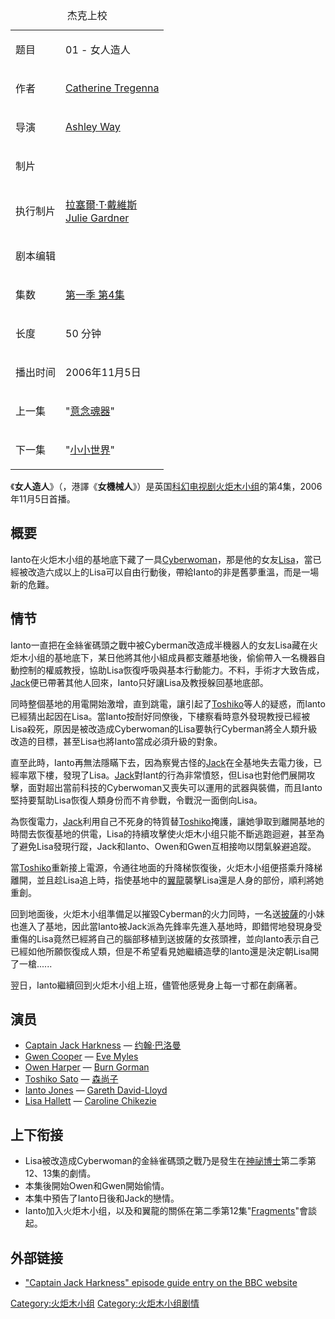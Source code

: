 {{Link style|time=2015-12-11T09:52:15+00:00}}
{{noteTA|G1=TV}}
{| class="wikitable" align=right
|+ 杰克上校
|-
| 题目 || 01 - 女人造人
|-
| 作者||[[:en:Catherine_Tregenna|Catherine Tregenna]]
|-
| 导演|| [[:en:Ashley_Way|Ashley Way]]
|-
| 制片|| 
|-
| 执行制片||[[拉塞爾·T·戴維斯|拉塞爾·T·戴維斯]]<br/>[[:en:Julie_Gardner|Julie Gardner]]
|-
| 剧本编辑|| 
|-
| 集数 ||[[火炬木小组剧情列表#第一季_(2006-2007)|第一季 第4集]]
|-
| 长度 || 50 分钟
|-
| 播出时间 || 2006年11月5日
|-
| 上一集 || "[[意念魂器|意念魂器]]"
|-
| 下一集 || "[[小小世界_(火炬木小组)|小小世界]]"
|}

《'''女人造人'''》（'''''{{lang|en|Cyberwoman}}'''''，港譯《'''女機械人'''》）是英国[[科幻|科幻]][[电视剧|电视剧]][[火炬木小组|火炬木小组]]的第4集，2006年11月5日首播。

== 概要 ==
Ianto在火炬木小组的基地底下藏了一具[[Cyberman|Cyberwoman]]，那是他的女友[[:en:List_of_Torchwood_minor_characters#Lisa_Hallett|Lisa]]，當已經被改造六成以上的Lisa可以自由行動後，帶給Ianto的非是舊夢重溫，而是一場新的危難。

== 情节 ==
Ianto一直把在金絲雀碼頭之戰中被Cyberman改造成半機器人的女友Lisa藏在火炬木小组的基地底下，某日他將其他小組成員都支離基地後，偷偷帶入一名機器自動控制的權威教授，協助Lisa恢復呼吸與基本行動能力。不料，手術才大致告成，[[:en:Jack_Harkness|Jack]]便已帶著其他人回來，Ianto只好讓Lisa及教授躲回基地底部。

同時整個基地的用電開始激增，直到跳電，讓引起了[[:en:Toshiko_Sato|Toshiko]]等人的疑惑，而Ianto已經猜出起因在Lisa。當Ianto按耐好同僚後，下樓察看時意外發現教授已經被Lisa殺死，原因是被改造成Cyberwoman的Lisa要執行Cyberman將全人類升級改造的目標，甚至Lisa也將Ianto當成必須升級的對象。

直至此時，Ianto再無法隱瞞下去，因為察覺古怪的[[:en:Jack_Harkness|Jack]]在全基地失去電力後，已經率眾下樓，發現了Lisa。[[:en:Jack_Harkness|Jack]]對Iant的行為非常憤怒，但Lisa也對他們展開攻擊，面對超出當前科技的Cyberwoman又喪失可以運用的武器與裝備，而且Ianto堅持要幫助Lisa恢復人類身份而不肯參戰，令戰況一面倒向Lisa。

為恢復電力，[[:en:Jack_Harkness|Jack]]利用自己不死身的特質替[[:en:Toshiko_Sato|Toshiko]]掩護，讓她爭取到離開基地的時間去恢復基地的供電，Lisa的持續攻擊使火炬木小组只能不斷逃跑迴避，甚至為了避免Lisa發現行蹤，Jack和Ianto、Owen和Gwen互相接吻以閉氣躲避追蹤。

當[[:en:Toshiko_Sato|Toshiko]]重新接上電源，令通往地面的升降梯恢復後，火炬木小组便搭乘升降梯離開，並且趁Lisa追上時，指使基地中的[[翼龍|翼龍]]襲擊Lisa還是人身的部份，順利將她重創。

回到地面後，火炬木小组準備足以摧毀Cyberman的火力同時，一名送[[披薩|披薩]]的小妹也進入了基地，因此當Ianto被Jack派為先鋒率先進入基地時，即錯愕地發現身受重傷的Lisa竟然已經將自己的腦部移植到送披薩的女孩頭裡，並向Ianto表示自己已經如他所願恢復成人類，但是不希望看見她繼續造孽的Ianto還是決定朝Lisa開了一槍......

翌日，Ianto繼續回到火炬木小组上班，儘管他感覺身上每一寸都在劇痛著。
== 演员 ==
*[[:en:Jack_Harkness|Captain Jack Harkness]] — [[约翰·巴洛曼|约翰·巴洛曼]]
*[[:en:Gwen_Cooper|Gwen Cooper]] — [[:en:Eve_Myles|Eve Myles]]
*[[:en:Owen_Harper|Owen Harper]] — [[:en:Burn_Gorman|Burn Gorman]]
*[[:en:Toshiko_Sato|Toshiko Sato]] — [[森尚子|森尚子]]
*[[:en:Ianto_Jones|Ianto Jones]] — [[:en:Gareth_David-Lloyd|Gareth David-Lloyd]]
*[[:en:Lisa_Hallett|Lisa Hallett]] — [[:en:_Caroline_Chikezie|Caroline Chikezie]]

== 上下衔接 ==
*Lisa被改造成Cyberwoman的金絲雀碼頭之戰乃是發生在[[神祕博士|神祕博士]]第二季第12、13集的劇情。
*本集後開始Owen和Gwen開始偷情。
*本集中預告了Ianto日後和Jack的戀情。
*Ianto加入火炬木小组，以及和翼龍的關係在第二季第12集"[[:en:Fragments_(Torchwood)|Fragments]]"會談起。

==外部链接==
{{wikiquote|Torchwood}}
* [http://www.bbc.co.uk/torchwood/epguides.shtml?ep=12 "Captain Jack Harkness"  episode guide entry on the BBC website] {{Wayback|url=http://www.bbc.co.uk/torchwood/epguides.shtml?ep=12 |date=20070124123337 }}
{{Cybermen stories}}

[[Category:火炬木小组|Category:火炬木小组]]
[[Category:火炬木小组剧情|Category:火炬木小组剧情]]